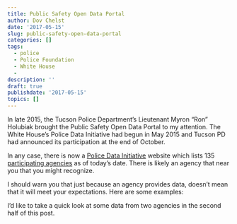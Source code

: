 ```yaml
---
title: Public Safety Open Data Portal
author: Dov Chelst
date: '2017-05-15'
slug: public-safety-open-data-portal
categories: []
tags:
  - police
  - Police Foundation
  - White House
  - 
description: ''
draft: true
publishdate: '2017-05-15'
topics: []
---
```


In late 2015, the Tucson Police Department's Lieutenant Myron "Ron" Holubiak 
brought the Public Safety Open Data Portal to my attention. 
The White House's Police Data Initiative had begun in May 2015 and 
Tucson PD had announced its participation at the end of October.

In any case, there is now a 
[Police Data Initiative](https://www.policedatainitiative.org/datasets/)
website which lists 135 
[participating agencies](https://www.policedatainitiative.org/participating-agencies/) 
as of today's date. There is likely an agency that near you that you might recognize.

I should warn you that just because an agency provides data, doesn't mean that 
it will meet your expectations. Here are some examples:


I'd like to take a quick look at some data from two agencies in the second half 
of this post. 
